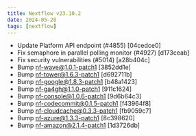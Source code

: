 ```yaml
---
title: Nextflow v23.10.2
date: 2024-05-28
tags: [nextflow]
---
```


- Update Platform API endpoint (#4855) [04cedce0]
- Fix semaphore in parallel polling monitor (#4927) [d173ceab]
- Fix security vulnerabilities (#5014) [a28b404c]
- Bump nf-wave@1.0.1-patch1 [3852dd1e]
- Bump nf-tower@1.6.3-patch1 [d692711b]
- Bump nf-google@1.8.3-patch1 [b48a1423]
- Bump nf-ga4gh@1.1.0-patch1 [911c1624]
- Bump nf-console@1.0.6-patch1 [9d6b64c3]
- Bump nf-codecommit@0.1.5-patch1 [f43964f8]
- Bump nf-cloudcache@0.3.3-patch1 [fb9059c7]
- Bump nf-azure@1.3.3-patch1 [8c398620]
- Bump nf-amazon@2.1.4-patch1 [1d3726db]
